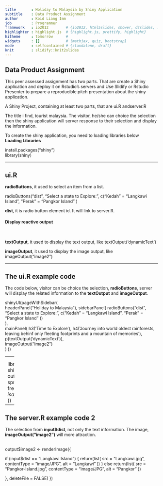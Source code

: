 ```yaml
---
title       : Holiday to Malaysia by Shiny Application
subtitle    : Data Product Assignment
author      : Koid Liang Imm
job         : Programmer
framework   : io2012        # {io2012, html5slides, shower, dzslides, ...}
highlighter : highlight.js  # {highlight.js, prettify, highlight}
hitheme     : tomorrow      # 
widgets     : []            # {mathjax, quiz, bootstrap}
mode        : selfcontained # {standalone, draft}
knit        : slidify::knit2slides
---
```


<h2>Data Product Assignment</h2>

This peer assessed assignment has two parts. That are
create a Shiny application and deploy it on Rstudio's servers
and Use Slidify or Rstudio Presenter to prepare a reproducible pitch presentation about the shiny application.

A Shiny Project, containing at least two parts, that are ui.R andserver.R

The title i find, tourist malaysia. The visitor, he/she can choice the selection then the shiny application will server response to their selection and display the information.


To create the shiny application, you need to loading libraries below <br/>
<b>Loading Libraries</b> <br/>

install.packages("shiny") <br/>
library(shiny)

---

<h2>ui.R</h2>

<p><b>radioButtons</b>, it used to select an item from a list. </p>
<p> radioButtons("dist", "Select a state to Explore:",
                 c("Kedah" = "Langkawi Island",
                   "Perak" = "Pangkor Island"
                   ) </p>
                   
<b>dist</b>, it is radio button element id. It will link to server.R.
<h4>Display reactive output</h4> <br/>
<p><b>textOutput</b>, it used to display the text output, like textOutput('dynamicText') </p>
<p><b>imageOutput</b>, it used to display the image output, like imageOutput("image2")</p>


---

<h2>The ui.R example code </h2>


<p>The code below, visitor can be choice the selection, <b>radioButtons</b>, server will display the related information to the <b>textOutput</b> and <b>imageOutput</b>. <br/>

shinyUI(pageWithSidebar(<br/>
  headerPanel("Holiday to Malaysia"),
  sidebarPanel(
    radioButtons("dist", "Select a state to Explore:",
                 c("Kedah" = "Langkawi Island",
                   "Perak" = "Pangkor Island"
                   )) <br/>
  ),<br/>
  mainPanel(
    h3('Time to Explore'), 
    h4('Journey into world oldest rainforests, leaving behinf only fleeting footprints and a mountain of memories'),<br/>
    p(textOutput('dynamicText')),<br/>
    imageOutput("image2")<br/>
  ) 
))

---
<h2>The server.R example code </h2>


<p>The selection from <b>input$dist</b>, server will checking the conditional then display the output to <b>textOutput</b> <p> 

library(shiny)<br/>
shinyServer(function(input, output) {<br/>
  output$dynamicText <- renderText({<br/>
    if (input$dist =='Langkawi Island')<br/>
    sprintf('Off the coast of Kedah is a cluster of 99 islands offering the best of many worlds: beautiful beaches, world- class infrastructure, mangroves rich in flora and fauna, ultra- cheap duty-free shopping and fascinating legends.  %s', input$dist)<br/>
 else<br/>
   sprintf('Its charming mix of fishing settlements and resorts, is a fascinating and convenient holiday destination. It presents the visitor with a rare chance to live near fishermen and observe their lifestyle and also to simply enjoy the fine beaches and resort amenities. %s', input$dist)
  }) 
  
---

<h2>The server.R example code 2 </h2>

<p>The selection from <b>input$dist</b>, not only the text information. The image, <b>imageOutput("image2")</b> will more attraction.</p>

  <br/>
 output$image2 <- renderImage({ 
   
   if (input$dist == "Langkawi Island") {
     return(list(
       src = "Langkawi.jpg",
       contentType = "image/JPG",
       alt = "Langkawi"
     ))
   }
   else
     return(list(
       src = "Pangkor-Island.jpg",
       contentType = "image/JPG",
       alt = "Pangkor"
     ))
   
 }, deleteFile = FALSE)
})


